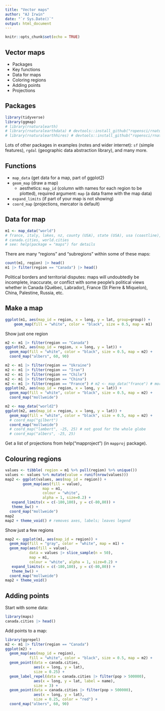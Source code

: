 ```yaml
---
title: "Vector maps"
author: "AJ Irwin"
date: "`r Sys.Date()`"
output: html_document
---
```


```r
knitr::opts_chunk$set(echo = TRUE)
```

## Vector maps

* Packages
* Key functions
* Data for maps
* Coloring regions
* Adding points
* Projections

## Packages

```r
library(tidyverse)
library(ggmap)
# library(rnaturalearth)
# library(rnaturalearthdata) # devtools::install_github("ropensci/rnaturalearthdata")
# library(rnaturalearthhires) # devtools::install_github("ropensci/rnaturalearthhires")
```

Lots of other packages in examples (notes and wider internet): `sf` (simple features), `rgdal` (geographic data abstraction library), and many more.

## Functions

* `map_data` (get data for a map, part of ggplot2)
* `geom_map` (draw a map)
  * aesthetics: `map_id` (column with names for each region to be plotted), required argument: `map` (a data frame with the map data)
* `expand_limits` (if part of your map is not showing)
* `coord_map` (projections, mercator is default)

## Data for map

```r
m1 <- map_data("world")
# france, italy, lakes, nz, county (USA), state (USA), usa (coastline), world, world2 (centered on Pacific Ocean)
# canada.cities, world.cities
# see: help(package = "maps") for details
```

There are many "regions" and "subregions" within some of these maps:

```r
count(m1, region) |> head()
m1 |> filter(region == "Canada") |> head()
```

Political borders and territorial disputes: maps will undoubtedly be incomplete, inaccurate, or conflict with some people's political views whether in Canada (Québec, Labrador), France (St Pierre & Miquelon), China, Palestine, Russia, etc.

## Make a map

```r
ggplot(m1, aes(map_id = region, x = long, y = lat, group=group)) +
    geom_map(fill = "white", color = "black", size = 0.5, map = m1) 
```

Show just one region

```r
m2 <- m1 |> filter(region == "Canada") 
ggplot(m2, aes(map_id = region, x = long, y = lat)) +
  geom_map(fill = "white", color = "black", size = 0.5, map = m2) +
  coord_map("albers", 60, 90)
```

```r
m2 <- m1 |> filter(region == "Ukraine") 
m2 <- m1 |> filter(region == "Iran")
m2 <- m1 |> filter(region == "Chile")
m2 <- m1 |> filter(region == "China")
m2 <- m1 |> filter(region == "France") # m2 <- map_data("france") # more detail
ggplot(m2, aes(map_id = region, x = long, y = lat)) +
  geom_map(fill = "white", color = "black", size = 0.5, map = m2) +
  coord_map("mollweide")
```

```r
m2 <- map_data("world2")
ggplot(m2, aes(map_id = region, x = long, y = lat)) +
  geom_map(fill = "white", color = "black", size = 0.5, map = m2) +
  # coord_map("gilbert") 
  coord_map("mollweide")
  # coord_map("lambert", -25, 25) # not good for the whole globe
  # coord_map("albers", -25, 25)

```

Get a list of projections from help("mapproject") (in `mapproj` package).



## Colouring regions

```r
values <- tibble( region = m1 %>% pull(region) %>% unique())
values <- values %>% mutate(value = runif(nrow(values)))
map2 <- ggplot(values, aes(map_id = region)) + 
        geom_map(aes(fill = value),
                 map = m1,
                 colour = "white", 
                 alpha = 1, size=0.2) +
   expand_limits(x = c(-180,180), y = c(-80,80)) +
   theme_bw() +
  coord_map("mollweide")
map2
map2 + theme_void() # removes axes, labels; leaves legend
```

Show just a few regions

```r
map2 <- ggplot(m1, aes(map_id = region)) + 
  geom_map(fill = "gray", color = "white", map = m1) + 
  geom_map(aes(fill = value),
           data = values |> slice_sample(n = 50),
           map = m1,
           colour = "white", alpha = 1, size=0.2) +
   expand_limits(x = c(-180,180), y = c(-80,80)) +
   theme_bw() +
  coord_map("mollweide")
map2 + theme_void()
```


## Adding points

Start with some data:

```r
library(maps)
canada.cities |> head()
```

Add points to a map:

```r
library(ggrepel)
m2 <- m1 |> filter(region == "Canada") 
ggplot(m2) +
  geom_map(aes(map_id = region),
           fill = "white", color = "black", size = 0.5, map = m2) +
  geom_point(data = canada.cities,
             aes(x = long, y = lat),
             size = 0.25) +
  geom_label_repel(data = canada.cities |> filter(pop > 500000),
             aes(x = long, y = lat, label = name),
             size = 3) +
  geom_point(data = canada.cities |> filter(pop > 500000),
             aes(x = long, y = lat),
             size = 0.25, color = "red") +
  coord_map("albers", 60, 90)
```

